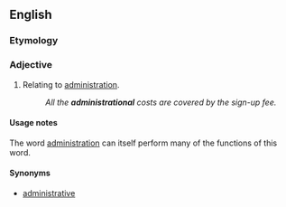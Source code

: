 ==English==

===Etymology===
{{suffix|administration|al}}

===Adjective===
{{en-adj|-}}

# {{context|nonstandard}} Relating to [[administration]].
#: ''All the '''administrational''' costs are covered by the sign-up fee.''

====Usage notes====
The word [[administration]] can itself perform many of the functions of this word.

====Synonyms====
* [[administrative]]